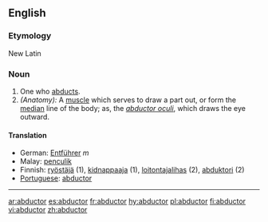 ==English==
===Etymology===
New Latin
===Noun===
#One who [[abducts]].
#''(Anatomy):'' A [[muscle]] which serves to draw a part out, or form the [[median]] line of the body; as, the ''[[abductor oculi]]'', which draws the eye outward.
====Translation====
* German: [[Entführer]] ''m''
* Malay: [[penculik]]
* Finnish: [[ryöstäjä]] (1), [[kidnappaaja]] (1), [[loitontajalihas]] (2), [[abduktori]] (2)
* [[Portuguese]]: [[abductor]]
----

[[ar:abductor]]
[[es:abductor]]
[[fr:abductor]]
[[hy:abductor]]
[[pl:abductor]]
[[fi:abductor]]
[[vi:abductor]]
[[zh:abductor]]